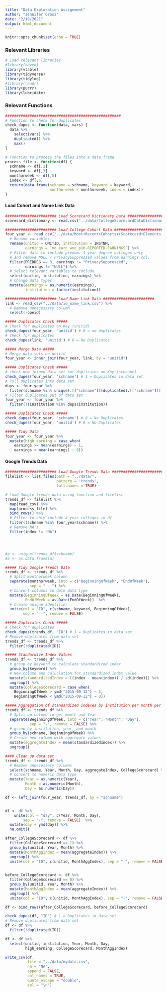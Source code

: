 ```yaml
---
title: "Data Exploration Assignment"
author: "Jennifer Grosz"
date: "2/18/2021"
output: html_document
---
```


```r
knitr::opts_chunk$set(echo = TRUE)
```

### Relevant Libraries
```r
# Load relevant libraries
#library(haven)
library(vtable)
library(tidyverse)
library(tidylog)
#library(readr)
library(purrr)
library(lubridate)
```
### Relevant Functions
```r
####################################################
# Function to check for duplicates 
check_dupes <- function(data, vars) {
  data %>% 
    select(vars) %>%
    duplicated() %>%
    max()
}

# Function to process the files into a data frame
process_file <- function(df) {
  schname <- df[,2]
  keyword <- df[,3]
  monthorweek <- df[,5]
  index <- df[,6]
  return(data.frame(schname = schname, keyword = keyword, 
                    monthorweek = monthorweek, index = index))
}
```
#### Load Cohort and Name Link Data
```r
####################### Load Scorecard Dictionary Data ####################### 
scorecard_dictionary <- read.csv("../data/CollegeScorecardDataDictionary-09-08-2015.csv")

####################### Load College Cohort Data ####################### 
four_year <- read_csv("../data/Most+Recent+Cohorts+(Scorecard+Elements).csv") %>%
  # Rename variables
  rename(unitid = UNITID, institution = INSTNM, 
         earnings = `md_earn_wne_p10-REPORTED-EARNINGS`) %>%
  # Filter data to include predom. 4 year degree colleges only
  # and remove NULL / PrivacySuppressed values from earnings col.
  filter(PREDDEG == 3, earnings != "PrivacySuppressed",
         earnings != "NULL") %>%
  # Select relevant variables to include
  select(unitid, institution, earnings) %>%
  # Change data types
  mutate(earnings = as.numeric(earnings),
         institution = factor(institution))

####################### Load Name Link Data ####################### 
link <- read_csv("../data/id_name_link.csv") %>%
  # Remove unnecessary column
  select(-opeid) 

##### Duplicates Check #####
# Check for duplicates on Key (unitid)
check_dupes(four_year, 'unitid') # 0 = no duplicates
# Check for duplicates 
check_dupes(link, 'unitid') # 0 = No Duplicates

##### Merge Data #####
# Merge data sets on unitid
four_year <- inner_join(four_year, link, by = "unitid")

##### Duplicates Check #####
# check new joined data set for duplicates on Key (schname)
check_dupes(four_year, 'schname') # 1 = Duplicates in data set
# Pull duplicates into data set
dups <- four_year %>%
  filter(schname %in% unique(.[["schname"]][duplicated(.[["schname"]])]))
# Filter duplicates out of data set
four_year <- four_year %>%
  filter(!(institution %in% dups$institution))

##### Duplicates Check #####
check_dupes(four_year, 'schname') # 0 = No Duplicates
check_dupes(four_year, 'unitid') # 0 = No Duplicates

##### Tidy Data
four_year <- four_year %>%
  mutate(high_earning = case_when(
    earnings >= mean(earnings) ~ 1,
    earnings < mean(earnings) ~ 0))
```

#### Google Trends Data
```r
####################### Load Google Trends Data ####################### 
filelist <- list.files(path = "../data/",
                       pattern = 'trends',
                       full.names = TRUE)

# Load Google trends data using function and filelist
trends_df <- filelist %>%
  map(read_csv) %>%
  map(process_file) %>%
  bind_rows() %>%
  # Filter to only include 4 year colleges in df
  filter((schname %in% four_year$schname)) %>%
  # Remove NA's
  filter(index != "NA") 




#a <- unique(trends_df$schname)
#a <- as.data.frame(a)
```


```r

##### Tidy Google Trends Data
trends_df <- trends_df %>%
  # Split monthorweek column
  separate(monthorweek, into = c("BeginningOfWeek", "EndOfWeek"), 
           sep = " - ") %>%
  # Convert columns to date data type
  mutate(BeginningOfWeek = as.Date(BeginningOfWeek),
         EndOfWeek = as.Date(EndOfWeek))  %>%
  # Create unique identifier 
  unite(col = "ID", c(schname, keyword, BeginningOfWeek), 
        sep = "--", remove = FALSE) 

##### Duplicates Check ##### 
# Check for duplicates
check_dupes(trends_df, "ID") # 1 = Duplicates in data set
# Remove duplicates from data set
trends_df <- trends_df %>%
  filter(!duplicated(ID))

##### Standardize Index Values 
trends_df <- trends_df %>%
  # group by keyword to calculate standardized index
  group_by(keyword) %>%
  # New column and caluclation for standardized index value
  mutate(standardizedIndex = ((index - mean(index)) / sd(index))) %>%
  ungroup() %>%
  mutate(CollegeScorecard = case_when(
    BeginningOfWeek > ymd("2015-09-12") ~ 1,
    BeginningOfWeek < ymd("2015-09-12") ~ 0))

##### Aggregation of standardized indexes by institution per month per year 
trends_df <- trends_df %>%
  # Split up column to get month and Year
  separate(BeginningOfWeek, into = c("Year", "Month", "Day"), 
           sep = "-", remove = FALSE) %>%
  # group by institution, year, and month 
  group_by(schname, BeginningOfWeek) %>%
  # Create new column with aggregate values
  mutate(aggregateIndex = mean(standardizedIndex)) %>%
  ungroup()

```

```r
#### Clean up data set
trends_df <- trends_df %>%
  # Remove unnecessary columns 
  select(schname, Year, Month, Day, aggregateIndex, CollegeScorecard) %>%
  # Convert to numeric data type
  mutate(Year = as.numeric(Year),
         Month = as.numeric(Month),
         Day = as.numeric(Day)) 

```

```r
df <- left_join(four_year, trends_df, by = "schname") 


df <- df %>%
    unite(col = "day", c(Year, Month, Day), 
        sep = "-", remove = FALSE)  %>%
  mutate(day = ymd(day)) %>%
  na.omit()

after_CollegeScorecard <- df %>%
  filter(CollegeScorecard == 1) %>%
  group_by(unitid, Year, Month) %>%
  mutate(MonthAggIndex = mean(aggregateIndex)) %>%
  ungroup() %>%
  unite(col = "ID", c(unitid, MonthAggIndex), sep = "-", remove = FALSE)
  

before_CollegeScorecard <- df %>%
  filter(CollegeScorecard == 0) %>%
  group_by(unitid, Year, Month) %>%
  mutate(MonthAggIndex = mean(aggregateIndex)) %>%
  ungroup() %>%
  unite(col = "ID", c(unitid, MonthAggIndex), sep = "-", remove = FALSE)

df <- bind_rows(after_CollegeScorecard, before_CollegeScorecard)

check_dupes(df, "ID") # 1 = Duplicates in data set
# Remove duplicates from data set
df <- df %>%
  filter(!duplicated(ID))

df <- df %>%
  select(unitid, institution, Year, Month, Day, 
         high_earning, CollegeScorecard, MonthAggIndex)

write_csv(df,
          file = "../data/mydata.csv",
          na = "NA",
          append = FALSE,
          col_names = TRUE,
          quote_escape = "double",
          eol = "\n")
```

